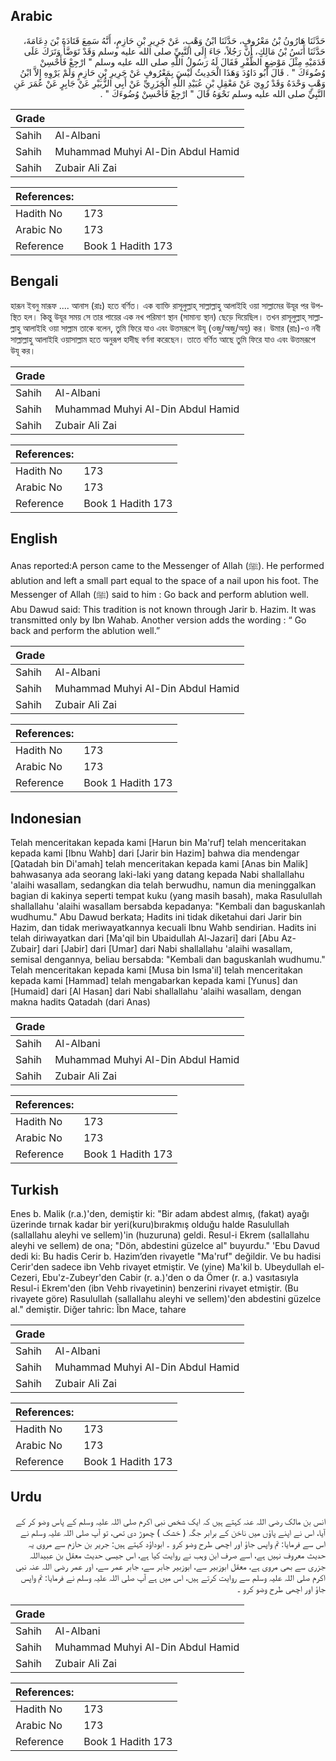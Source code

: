 ## Arabic


<div dir="rtl" lang="ar" style={{fontSize:'larger',backgroundColor:'#f8f9fa',padding:20}}>
حَدَّثَنَا هَارُونُ بْنُ مَعْرُوفٍ، حَدَّثَنَا ابْنُ وَهْبٍ، عَنْ جَرِيرِ بْنِ حَازِمٍ، أَنَّهُ سَمِعَ قَتَادَةَ بْنَ دِعَامَةَ، حَدَّثَنَا أَنَسُ بْنُ مَالِكٍ، أَنَّ رَجُلاً، جَاءَ إِلَى النَّبِيِّ صلى الله عليه وسلم وَقَدْ تَوَضَّأَ وَتَرَكَ عَلَى قَدَمَيْهِ مِثْلَ مَوْضِعِ الظُّفْرِ فَقَالَ لَهُ رَسُولُ اللَّهِ صلى الله عليه وسلم ‏"‏ ارْجِعْ فَأَحْسِنْ وُضُوءَكَ ‏"‏ ‏.‏ قَالَ أَبُو دَاوُدَ وَهَذَا الْحَدِيثُ لَيْسَ بِمَعْرُوفٍ عَنْ جَرِيرِ بْنِ حَازِمٍ وَلَمْ يَرْوِهِ إِلاَّ ابْنُ وَهْبٍ وَحْدَهُ وَقَدْ رُوِيَ عَنْ مَعْقِلِ بْنِ عُبَيْدِ اللَّهِ الْجَزَرِيِّ عَنْ أَبِي الزُّبَيْرِ عَنْ جَابِرٍ عَنْ عُمَرَ عَنِ النَّبِيِّ صلى الله عليه وسلم نَحْوَهُ قَالَ ‏"‏ ارْجِعْ فَأَحْسِنْ وُضُوءَكَ ‏"‏ ‏.‏
</div>
<div style={{backgroundColor:'#f8f9fa',padding:20, marginBottom: 10}}><table> <thead> <tr> <th>Grade</th> <th></th> </tr> </thead> <tbody> <tr><td>Sahih</td><td>Al-Albani</td></tr><tr><td>Sahih</td><td>Muhammad Muhyi Al-Din Abdul Hamid</td></tr><tr><td>Sahih</td><td>Zubair Ali Zai</td></tr></tbody></table><table> <thead> <tr> <th>References:</th> <th></th> </tr> </thead> <tbody><tr><td>Hadith No</td><td>173</td></tr><tr><td>Arabic No</td><td>173</td></tr><tr><td>Reference</td><td>Book 1 Hadith 173</td></tr></tbody></table></div>

## Bengali


<div dir="ltr" lang="bn" style={{fontSize:'larger',backgroundColor:'#f8f9fa',padding:20}}>
হারূন ইবনু মারূফ .... আনাস (রাঃ) হতে বর্ণিত। এক ব্যাক্তি রাসূলুল্লাহ্ সাল্লাল্লাহু আলাইহি ওয়া সাল্লামের উযূর পর উপস্থিত হল। কিন্তু উযূর সময় সে তার পায়ের এক নখ পরিমাণ স্থান (সামান্য স্থান) ছেড়ে দিয়েছিল। তখন রাসূলুল্লাহ্ সাল্লাল্লাহু আলাইহি ওয়া সাল্লাম তাকে বলেন, তুমি ফিরে যাও এবং উত্তমরূপে উযূ (ওজু/অজু/অযু) কর। উমার (রাঃ)-ও নবী সাল্লাল্লাহু আলাইহি ওয়াসাল্লাম হতে অনুরূপ হাদীছ বর্ণনা করেছেন। তাতে বর্ণিত আছে তুমি ফিরে যাও এবং উত্তমরূপে উযূ কর।
</div>
<div style={{backgroundColor:'#f8f9fa',padding:20, marginBottom: 10}}><table> <thead> <tr> <th>Grade</th> <th></th> </tr> </thead> <tbody> <tr><td>Sahih</td><td>Al-Albani</td></tr><tr><td>Sahih</td><td>Muhammad Muhyi Al-Din Abdul Hamid</td></tr><tr><td>Sahih</td><td>Zubair Ali Zai</td></tr></tbody></table><table> <thead> <tr> <th>References:</th> <th></th> </tr> </thead> <tbody><tr><td>Hadith No</td><td>173</td></tr><tr><td>Arabic No</td><td>173</td></tr><tr><td>Reference</td><td>Book 1 Hadith 173</td></tr></tbody></table></div>

## English


<div dir="ltr" lang="en" style={{fontSize:'larger',backgroundColor:'#f8f9fa',padding:20}}>
Anas reported:A person came to the Messenger of Allah (ﷺ). He performed ablution and left a small part equal to the space of a nail upon his foot. The Messenger of Allah (ﷺ) said to him : Go back and perform ablution well. Abu Dawud said: This tradition is not known through Jarir b. Hazim. It was transmitted only by Ibn Wahab. Another version adds the wording : “ Go back and perform the ablution well.”
</div>
<div style={{backgroundColor:'#f8f9fa',padding:20, marginBottom: 10}}><table> <thead> <tr> <th>Grade</th> <th></th> </tr> </thead> <tbody> <tr><td>Sahih</td><td>Al-Albani</td></tr><tr><td>Sahih</td><td>Muhammad Muhyi Al-Din Abdul Hamid</td></tr><tr><td>Sahih</td><td>Zubair Ali Zai</td></tr></tbody></table><table> <thead> <tr> <th>References:</th> <th></th> </tr> </thead> <tbody><tr><td>Hadith No</td><td>173</td></tr><tr><td>Arabic No</td><td>173</td></tr><tr><td>Reference</td><td>Book 1 Hadith 173</td></tr></tbody></table></div>

## Indonesian


<div dir="ltr" lang="id" style={{fontSize:'larger',backgroundColor:'#f8f9fa',padding:20}}>
Telah menceritakan kepada kami [Harun bin Ma'ruf] telah menceritakan kepada kami [Ibnu Wahb] dari [Jarir bin Hazim] bahwa dia mendengar [Qatadah bin Di'amah] telah menceritakan kepada kami [Anas bin Malik] bahwasanya ada seorang laki-laki yang datang kepada Nabi shallallahu 'alaihi wasallam, sedangkan dia telah berwudhu, namun dia meninggalkan bagian di kakinya seperti tempat kuku (yang masih basah), maka Rasulullah shallallahu 'alaihi wasallam bersabda kepadanya: "Kembali dan baguskanlah wudhumu." Abu Dawud berkata; Hadits ini tidak diketahui dari Jarir bin Hazim, dan tidak meriwayatkannya kecuali Ibnu Wahb sendirian. Hadits ini telah diriwayatkan dari [Ma'qil bin Ubaidullah Al-Jazari] dari [Abu Az-Zubair] dari [Jabir] dari [Umar] dari Nabi shallallahu 'alaihi wasallam, semisal dengannya, beliau bersabda: "Kembali dan baguskanlah wudhumu." Telah menceritakan kepada kami [Musa bin Isma'il] telah menceritakan kepada kami [Hammad] telah mengabarkan kepada kami [Yunus] dan [Humaid] dari [Al Hasan] dari Nabi shallallahu 'alaihi wasallam, dengan makna hadits Qatadah (dari Anas)
</div>
<div style={{backgroundColor:'#f8f9fa',padding:20, marginBottom: 10}}><table> <thead> <tr> <th>Grade</th> <th></th> </tr> </thead> <tbody> <tr><td>Sahih</td><td>Al-Albani</td></tr><tr><td>Sahih</td><td>Muhammad Muhyi Al-Din Abdul Hamid</td></tr><tr><td>Sahih</td><td>Zubair Ali Zai</td></tr></tbody></table><table> <thead> <tr> <th>References:</th> <th></th> </tr> </thead> <tbody><tr><td>Hadith No</td><td>173</td></tr><tr><td>Arabic No</td><td>173</td></tr><tr><td>Reference</td><td>Book 1 Hadith 173</td></tr></tbody></table></div>

## Turkish


<div dir="ltr" lang="tr" style={{fontSize:'larger',backgroundColor:'#f8f9fa',padding:20}}>
Enes b. Malik (r.a.)'den, demiştir ki: "Bir adam abdest almış, (fakat) ayağı üzerinde tırnak kadar bir yeri(kuru)bırakmış olduğu halde Rasulullah (sallallahu aleyhi ve sellem)'in (huzuruna) geldi. Resul-i Ekrem (sallallahu aleyhi ve sellem) de ona; "Dön, abdestini güzelce al" buyurdu." 'Ebu Davud dedi ki: Bu hadis Cerir b. Hazim’den rivayetle "Ma'ruf" değildir. Ve bu hadisi Cerir'den sadece ibn Vehb rivayet etmiştir. Ve (yine) Ma'kil b. Ubeydullah el-Cezeri, Ebu'z-Zubeyr'den Cabir (r. a.)'den o da Ömer (r. a.) vasıtasıyla Resul-i Ekrem'den (ibn Vehb rivayetinin) benzerini rivayet etmiştir. (Bu rivayete göre) Rasulullah (sallallahu aleyhi ve sellem)'den abdestini güzelce al." demiştir. Diğer tahric: Îbn Mace, tahare
</div>
<div style={{backgroundColor:'#f8f9fa',padding:20, marginBottom: 10}}><table> <thead> <tr> <th>Grade</th> <th></th> </tr> </thead> <tbody> <tr><td>Sahih</td><td>Al-Albani</td></tr><tr><td>Sahih</td><td>Muhammad Muhyi Al-Din Abdul Hamid</td></tr><tr><td>Sahih</td><td>Zubair Ali Zai</td></tr></tbody></table><table> <thead> <tr> <th>References:</th> <th></th> </tr> </thead> <tbody><tr><td>Hadith No</td><td>173</td></tr><tr><td>Arabic No</td><td>173</td></tr><tr><td>Reference</td><td>Book 1 Hadith 173</td></tr></tbody></table></div>

## Urdu


<div dir="rtl" lang="ur" style={{fontSize:'larger',backgroundColor:'#f8f9fa',padding:20}}>
انس بن مالک رضی اللہ عنہ کہتے ہیں کہ ایک شخص نبی اکرم صلی اللہ علیہ وسلم کے پاس وضو کر کے آیا، اس نے اپنے پاؤں میں ناخن کے برابر جگہ ( خشک ) چھوڑ دی تھی، تو آپ صلی اللہ علیہ وسلم نے اس سے فرمایا: تم واپس جاؤ اور اچھی طرح وضو کرو ۔ ابوداؤد کہتے ہیں: جریر بن حازم سے مروی یہ حدیث معروف نہیں ہے، اسے صرف ابن وہب نے روایت کیا ہے، اس جیسی حدیث معقل بن عبیداللہ جزری سے بھی مروی ہے، معقل ابوزبیر سے، ابوزبیر جابر سے، جابر عمر سے، اور عمر رضی اللہ عنہ نبی اکرم صلی اللہ علیہ وسلم سے روایت کرتے ہیں، اس میں ہے آپ صلی اللہ علیہ وسلم نے فرمایا: تم واپس جاؤ اور اچھی طرح وضو کرو ۔
</div>
<div style={{backgroundColor:'#f8f9fa',padding:20, marginBottom: 10}}><table> <thead> <tr> <th>Grade</th> <th></th> </tr> </thead> <tbody> <tr><td>Sahih</td><td>Al-Albani</td></tr><tr><td>Sahih</td><td>Muhammad Muhyi Al-Din Abdul Hamid</td></tr><tr><td>Sahih</td><td>Zubair Ali Zai</td></tr></tbody></table><table> <thead> <tr> <th>References:</th> <th></th> </tr> </thead> <tbody><tr><td>Hadith No</td><td>173</td></tr><tr><td>Arabic No</td><td>173</td></tr><tr><td>Reference</td><td>Book 1 Hadith 173</td></tr></tbody></table></div>